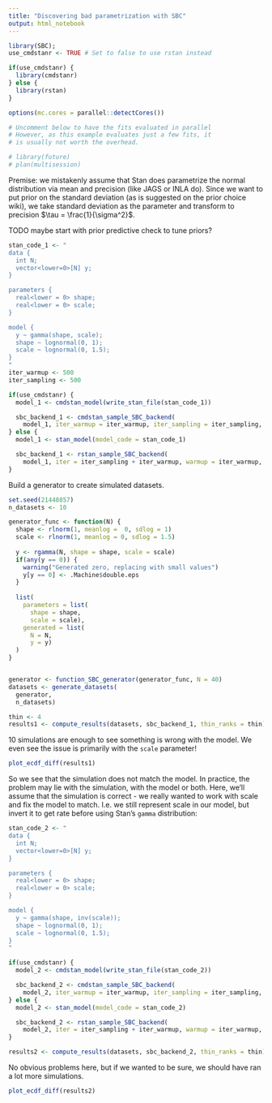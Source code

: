 ```yaml
---
title: "Discovering bad parametrization with SBC"
output: html_notebook
---
```


```r
library(SBC); 
use_cmdstanr <- TRUE # Set to false to use rstan instead

if(use_cmdstanr) {
  library(cmdstanr)
} else {
  library(rstan)
}

options(mc.cores = parallel::detectCores())

# Uncomment below to have the fits evaluated in parallel
# However, as this example evaluates just a few fits, it
# is usually not worth the overhead.

# library(future)
# plan(multisession)

```


Premise: we mistakenly assume that Stan does parametrize the normal distribution
via mean and precision (like JAGS or INLA do). Since we want to put prior on the 
standard deviation (as is suggested on the prior choice wiki), we take standard deviation as the parameter and transform to precision $\tau = \frac{1}{\sigma^2}$.


TODO maybe start with prior predictive check to tune priors?

```r
stan_code_1 <- "
data {
  int N;
  vector<lower=0>[N] y;
}

parameters {
  real<lower = 0> shape;
  real<lower = 0> scale;  
}

model {
  y ~ gamma(shape, scale);
  shape ~ lognormal(0, 1);
  scale ~ lognormal(0, 1.5);
}
"
iter_warmup <- 500
iter_sampling <- 500

if(use_cmdstanr) {
  model_1 <- cmdstan_model(write_stan_file(stan_code_1))

  sbc_backend_1 <- cmdstan_sample_SBC_backend(
    model_1, iter_warmup = iter_warmup, iter_sampling = iter_sampling, chains = 2)
} else {
  model_1 <- stan_model(model_code = stan_code_1)

  sbc_backend_1 <- rstan_sample_SBC_backend(
    model_1, iter = iter_sampling + iter_warmup, warmup = iter_warmup, chains = 2)
}

```

Build a generator to create simulated datasets.

```r
set.seed(21448857)
n_datasets <- 10

generator_func <- function(N) {
  shape <- rlnorm(1, meanlog =  0, sdlog = 1)
  scale <- rlnorm(1, meanlog = 0, sdlog = 1.5)
  
  y <- rgamma(N, shape = shape, scale = scale)
  if(any(y == 0)) {
    warning("Generated zero, replacing with small values")
    y[y == 0] <- .Machine$double.eps
  }
  
  list(
    parameters = list(
      shape = shape,
      scale = scale),
    generated = list(
      N = N,
      y = y)
  )
}


generator <- function_SBC_generator(generator_func, N = 40)
datasets <- generate_datasets(
  generator, 
  n_datasets)

```


```r
thin <- 4
results1 <- compute_results(datasets, sbc_backend_1, thin_ranks = thin)
```


10 simulations are enough to see something is wrong with the model. We even see the issue is primarily with the `scale` parameter!

```r
plot_ecdf_diff(results1)
```

So we see that the simulation does not match the model. In practice, the problem may lie with the simulation, with the model or both. Here, we'll assume that the simulation is correct - we really wanted to work with scale and fix the model to match. I.e. we still represent scale in our model, but invert it to get rate before using Stan's `gamma` distribution:


```r
stan_code_2 <- "
data {
  int N;
  vector<lower=0>[N] y;
}

parameters {
  real<lower = 0> shape;
  real<lower = 0> scale;  
}

model {
  y ~ gamma(shape, inv(scale));
  shape ~ lognormal(0, 1);
  scale ~ lognormal(0, 1.5);
}
"

if(use_cmdstanr) {
  model_2 <- cmdstan_model(write_stan_file(stan_code_2))

  sbc_backend_2 <- cmdstan_sample_SBC_backend(
    model_2, iter_warmup = iter_warmup, iter_sampling = iter_sampling, chains = 2)
} else {
  model_2 <- stan_model(model_code = stan_code_2)

  sbc_backend_2 <- rstan_sample_SBC_backend(
    model_2, iter = iter_sampling + iter_warmup, warmup = iter_warmup, chains = 2)
}


```


```r
results2 <- compute_results(datasets, sbc_backend_2, thin_ranks = thin)
```

No obvious problems here, but if we wanted to be sure, we should have ran a lot more simulations.

```r
plot_ecdf_diff(results2)
```


